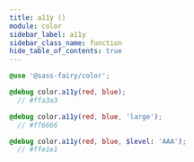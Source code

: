 ```yaml
---
title: a11y ()
module: color
sidebar_label: a11y
sidebar_class_name: function
hide_table_of_contents: true
---
```


<FieldDetails />

```scss
@use '@sass-fairy/color';

@debug color.a11y(red, blue);
  // #ffa3a3

@debug color.a11y(red, blue, 'large');
  // #ff6666

@debug color.a11y(red, blue, $level: 'AAA');
  // #ffe1e1
```
